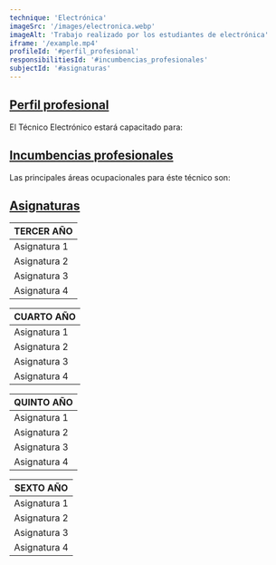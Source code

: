 ```yaml
---
technique: 'Electrónica'
imageSrc: '/images/electronica.webp'
imageAlt: 'Trabajo realizado por los estudiantes de electrónica'
iframe: '/example.mp4'
profileId: '#perfil_profesional'
responsibilitiesId: '#incumbencias_profesionales'
subjectId: '#asignaturas'
---
```


## [Perfil profesional](#perfil_profesional)

El Técnico Electrónico estará capacitado para:

## [Incumbencias profesionales](#incumbencias_profesionales)

Las principales áreas ocupacionales para éste técnico son:

## [Asignaturas](#asignaturas)

| TERCER AÑO   |
| ------------ |
| Asignatura 1 |
| Asignatura 2 |
| Asignatura 3 |
| Asignatura 4 |

| CUARTO AÑO   |
| ------------ |
| Asignatura 1 |
| Asignatura 2 |
| Asignatura 3 |
| Asignatura 4 |

| QUINTO AÑO   |
| ------------ |
| Asignatura 1 |
| Asignatura 2 |
| Asignatura 3 |
| Asignatura 4 |

| SEXTO AÑO    |
| ------------ |
| Asignatura 1 |
| Asignatura 2 |
| Asignatura 3 |
| Asignatura 4 |
